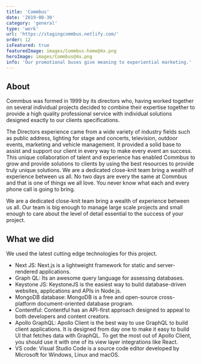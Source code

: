 ```yaml
---
title: 'Commbus'
date: '2019-08-30'
category: 'general'
type: 'work'
url: 'https://stagingcommbus.netlify.com/'
order: 12
isFeatured: true
featuredImage: images/Commbus-home@4x.png
heroImage: images/Commbus@4x.png
info: 'Our promotional buses give meaning to experiential marketing.'
---
```


## About

Commbus was formed in 1999 by its directors who, having worked together on several individual projects decided to combine their expertise together to provide a high quality professional service with individual solutions designed exactly to our clients specifications.

The Directors experience came from a wide variety of industry fields such as public address, lighting for stage and concerts, television, outdoor events, marketing and vehicle management. It provided a solid base to assist and support our client in every way to make every event an success. This unique collaboration of talent and experience has enabled Commbus to grow and provide solutions to clients by using the best resources to provide truly unique solutions.
We are a dedicated close-knit team bring a wealth of experience between us all.
No two days are every the same at Commbus and that is one of things we all love. You never know what each and every phone call is going to bring.

We are a dedicated close-knit team bring a wealth of experience between us all. Our team is big enough to manage large scale projects and small enough to care about the level of detail essential to the success of your project.

## What we did

We used the latest cutting edge technologies for this project.

- Next JS: Next.js is a lightweight framework for static and server-rendered applications.
- Graph QL: Its an awesome query language for assessing databases.
- Keystone JS: KeystoneJS is the easiest way to build database-driven websites, applications and APIs in Node.js.
- MongoDB database: MongoDB is a free and open-source cross-platform document-oriented database program.
- Contentful: Contentful has an API-first approach designed to appeal to both developers and content creators.
- Apollo GraphQL: Apollo Client is the best way to use GraphQL to build client applications. It is designed from day one to make it easy to build UI that fetches data with GraphQL. To get the most out of Apollo Client, you should use it with one of its view layer integrations like React.
- VS code: Visual Studio Code is a source code editor developed by Microsoft for Windows, Linux and macOS.
